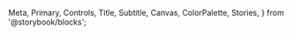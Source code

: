   Meta,
  Primary,
  Controls,
  Title,
  Subtitle,
  Canvas,
  ColorPalette,
  Stories,
} from '@storybook/blocks';

<Meta of={IconToggleButtonStories} />

<Title />
<Subtitle />

<p
  style={{
    fontSize: '20px',
    margin: '20px 0 8px',
    padding: '0',
    cursor: 'text',
    position: 'relative',
    color: '#C9CDCF',
    fontWeight: '700',
  }}>
  Icon buttons help people take minor actions with one tap
</p>

Check it out on [material.io](https://m3.material.io/components/icon-buttons/overview).

<Primary />

## Props

<Controls exclude={['children']} />

<Stories />
